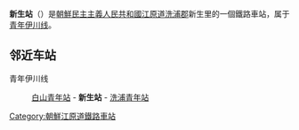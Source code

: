 {{unreferenced|time=2015-01-12T12:49:45+00:00}}
{{朝鮮半島車站資訊
|公司色 = blue
|文字色 = 
|站名 = 新生站
|圖片 = 
|pxl = 
|圖片說明 =
|前一站 = [[白山青年站|白山青年]]
|前一站距離 = 4.3
|後一站距離 = 5.9
|後一站 = [[洗浦青年站|洗浦青年]]
|所屬路線 = [[青年伊川线|青年伊川线]]
|距離 = 135.4
|起點站 = [[平山站_(黄海北道)|平山]]
|諺文 = 신생역
|朝鮮漢字 = 新生驛
|文觀部式 = 
|馬-賴式 = Sinsaeng-yŏk
|副站名 = 
|車站編號 = 
|停站路線數 = 
|所屬公司 = [[朝鮮民主主義人民共和國鐵道省|朝鮮民主主義人民共和國鐵道省]]
|所在地 =[[江原道_(朝鲜)|江原道]][[洗浦郡|洗浦郡]]新生里
|車站構造 = 地面车站
|月台配置 = 
|啟用年月日 =
|廢站年月日 = 
|上下車人次 = 
|統計年度 = 
|轉車 = 
|備註 = 
|全寬備註 = 
}}

'''新生站'''（{{lang-ko|신생역}}）是[[朝鮮民主主義人民共和國|朝鮮民主主義人民共和國]][[江原道_(朝鲜)|江原道]][[洗浦郡|洗浦郡]]新生里的一個鐵路車站，属于[[青年伊川线|青年伊川线]]。

==邻近车站==
青年伊川线
:[[白山青年站|白山青年站]] - '''新生站''' - [[洗浦青年站|洗浦青年站]]

{{朝鲜铁路小作品}}

{{青年伊川线}}

[[Category:朝鮮江原道鐵路車站|Category:朝鮮江原道鐵路車站]]